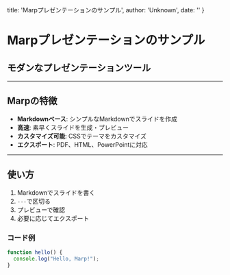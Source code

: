   title: 'Marpプレゼンテーションのサンプル',
  author: 'Unknown',
  date: ''
}



<div className="slide">

# Marpプレゼンテーションのサンプル

## モダンなプレゼンテーションツール

</div>

---

<div className="slide">

## Marpの特徴

- **Markdownベース**: シンプルなMarkdownでスライドを作成
- **高速**: 素早くスライドを生成・プレビュー
- **カスタマイズ可能**: CSSでテーマをカスタマイズ
- **エクスポート**: PDF、HTML、PowerPointに対応

</div>

---

<div className="slide">

## 使い方

1. Markdownでスライドを書く
2. `---`で区切る
3. プレビューで確認
4. 必要に応じてエクスポート

### コード例

```javascript
function hello() {
  console.log("Hello, Marp!");
}
```

</div>